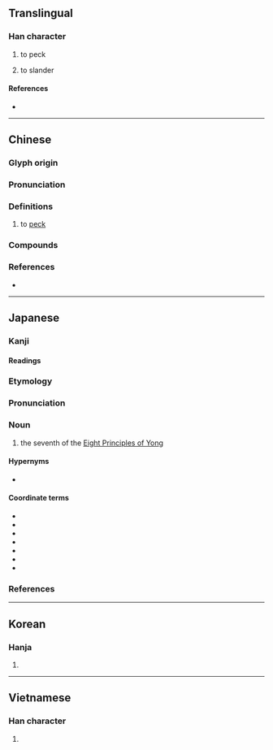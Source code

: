 {{character info}}
==Translingual==

===Han character===
{{Han char|rn=30|rad=口|as=08|asj=7|sn=11|snj=10|four=61032|canj=RMSO|ids=⿰口豖}}

# to peck
# {{lb|mul|Cantonese}} to slander

====References====
* {{Han ref|kx=0194.300|dkj=03801|dj=0415.070|hdz=10639.010|uh=5544|ud=21828|bh=B0D6|bd=45270}}

----

==Chinese==
{{zh-forms}}

===Glyph origin===
{{Han etym}}
{{Han compound|口|豖|t1=mouth|ls=psc|c1=s|c2=p}}

===Pronunciation===
{{zh-pron
|m=zhuó
|m-s=zua2
|c=doek3,doeng1
|h=pfs=tuk
|md=
|mn=tok/xm,zz,tp,yl,mg:teh/qz,lk,km:terh
|mn_note=tok - literary; teh/terh - vernacular (may not be etymologically related)
|w=
|mc=y
|oc=y
|ma=y
|cat=v
}}

===Definitions===
{{zh-hanzi}}

# to [[peck]] {{gloss|to strike with the beak or bill}}

===Compounds===
{{zh-der|啄食|剝啄|剝剝啄啄|啄針兒|彫啄|啄木鳥|一飲一啄|啄啄|燕啄皇孫|阿啄仔:a-tok-á}}

===References===
* {{R:yue:Hanzi}}

----

==Japanese==

===Kanji===
{{ja-kanji|rs=口08}}

====Readings====
{{ja-readings
|goon=たく, つく
|kanon=たく, とく
|kun=ついば-む
}}

===Etymology===
{{wp|lang=ja}}
{{ja-kanjitab|たく|yomi=o}}
{{der|ja|ltc|啄|sort=たく}}

===Pronunciation===
{{ja-pron|yomi=o|たく|acc=1|acc_ref=DJR}}

===Noun===
{{ja-noun|たく}}

# the seventh of the [[w:Eight Principles of Yong|Eight Principles of Yong]]

====Hypernyms====
* {{ja-r|永字八法|えいじ はっぽう|the [[w:Eight Principles of Yong|Eight Principles of Yong]]}}

====Coordinate terms====
* {{ja-r|側|そく|the first of the [[w:Eight Principles of Yong|Eight Principles of Yong]]}}
* {{ja-r|勒|ろく|the second of the [[w:Eight Principles of Yong|Eight Principles of Yong]]}}
* {{ja-r|努|ど|the third of the [[w:Eight Principles of Yong|Eight Principles of Yong]]}}
* {{ja-r|趯|てき|the fourth of the [[w:Eight Principles of Yong|Eight Principles of Yong]]}}
* {{ja-r|策|さく|the fifth of the [[w:Eight Principles of Yong|Eight Principles of Yong]]}}
* {{ja-r|掠|りゃく|the sixth of the [[w:Eight Principles of Yong|Eight Principles of Yong]]}}
* {{ja-r|磔|たく|the eighth of the [[w:Eight Principles of Yong|Eight Principles of Yong]]}}

===References===
<references/>

----

==Korean==

===Hanja===
{{ko-hanja|hangeul=탁|rv=tak|mr=t'ak}}

# {{rfdef|ko|sort=口08}}

----

==Vietnamese==

===Han character===
{{vi-readings|reading=trác, trốc, chác|rs=口08}}

# {{rfdef|vi}}